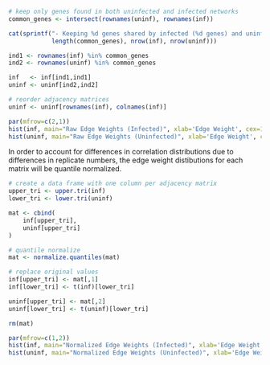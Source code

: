 ```r
# keep only genes found in both uninfected and infected networks
common_genes <- intersect(rownames(uninf), rownames(inf))

cat(sprintf("- Keeping %d genes shared by infected (%d genes) and uninfected (%d genes) networks.\n",
            length(common_genes), nrow(inf), nrow(uninf)))

ind1 <- rownames(inf) %in% common_genes
ind2 <- rownames(uninf) %in% common_genes

inf   <- inf[ind1,ind1]
uninf <- uninf[ind2,ind2]

# reorder adjacency matrices
uninf <- uninf[rownames(inf), colnames(inf)]

par(mfrow=c(2,1))
hist(inf, main="Raw Edge Weights (Infected)", xlab='Edge Weight', cex=1.5)
hist(uninf, main="Raw Edge Weights (Uninfected)", xlab='Edge Weight', cex=1.5)
```

In order to account for differences in correlation distributions due to
differences in replicate numbers, the edge weight distibutions for each matrix
will be quantile normalized.

```r
# create a data frame with one column per adjacency matrix
upper_tri <- upper.tri(inf)
lower_tri <- lower.tri(uninf)

mat <- cbind(
    inf[upper_tri],
    uninf[upper_tri]
)

# quantile normalize
mat <- normalize.quantiles(mat)

# replace original values
inf[upper_tri] <- mat[,1]
inf[lower_tri] <- t(inf)[lower_tri]

uninf[upper_tri] <- mat[,2]
uninf[lower_tri] <- t(uninf)[lower_tri]

rm(mat)

par(mfrow=c(1,2))
hist(inf, main="Normalized Edge Weights (Infected)", xlab='Edge Weight', cex=1.5)
hist(uninf, main="Normalized Edge Weights (Uninfected)", xlab='Edge Weight', cex=1.5)
```

